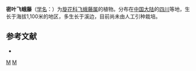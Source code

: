 {{Speciesbox 
| genus = Porana
| species = confertifolia
| authority = [[吴征镒|C. Y. Wu]]
}}
'''密叶飞蛾藤'''（[[学名|学名]]：{{lang|la|''Porana confertifolia''}}）为[[旋花科|旋花科]][[飞蛾藤属|飞蛾藤属]]的植物。分布在[[中国大陆|中国大陆]]的[[四川|四川]]等地，生长于海拔1,100米的地区，多生长于溪边，目前尚未由人工引种栽培。

== 参考文献 ==
<div class="references-small">
* {{cite web| url =http://www.bioinfo.cn/db05/KmzwSpecies.php?action=view&id=30597| title =密叶飞蛾藤| work =《中国高等植物数据库全库》| publisher =中国科学院微生物研究所| author =昆明植物研究所| accessdate =2009-02-26| deadurl =yes| archiveurl =https://web.archive.org/web/20160305022613/http://www.bioinfo.cn/db05/KmzwSpecies.php?action=view&id=30597| archivedate =2016-03-05}}
</div>
{{Taxonbar}}

[[Category:飞蛾藤属|M]]
[[Category:四川植物|M]]